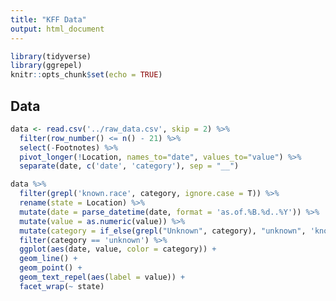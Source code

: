 ```yaml
---
title: "KFF Data"
output: html_document
---
```


```r
library(tidyverse)
library(ggrepel)
knitr::opts_chunk$set(echo = TRUE)
```

## Data

```r
data <- read.csv('../raw_data.csv', skip = 2) %>% 
  filter(row_number() <= n() - 21) %>% 
  select(-Footnotes) %>% 
  pivot_longer(!Location, names_to="date", values_to="value") %>% 
  separate(date, c('date', 'category'), sep = "__")
```

```r
data %>% 
  filter(grepl('known.race', category, ignore.case = T)) %>% 
  rename(state = Location) %>% 
  mutate(date = parse_datetime(date, format = 'as.of.%B.%d..%Y')) %>% 
  mutate(value = as.numeric(value)) %>% 
  mutate(category = if_else(grepl("Unknown", category), "unknown", 'known')) %>% 
  filter(category == 'unknown') %>% 
  ggplot(aes(date, value, color = category)) +
  geom_line() +
  geom_point() +
  geom_text_repel(aes(label = value)) +
  facet_wrap(~ state)
```

